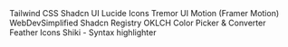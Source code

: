 <Bookmarks title="Tools">
  <BookmarkLink href="https://tailwindcss.com/">Tailwind CSS</BookmarkLink>
  <BookmarkLink href="https://ui.shadcn.com/">Shadcn UI</BookmarkLink>
  <BookmarkLink href="https://lucide.dev/">Lucide Icons</BookmarkLink>
  <BookmarkLink href="https://tremor.so/">Tremor UI</BookmarkLink>
  <BookmarkLink href="https://motion.dev/">Motion (Framer Motion)</BookmarkLink>
  <BookmarkLink href="https://wds-shadcn-registry.netlify.app/">
    WebDevSimplified Shadcn Registry
  </BookmarkLink>
  <BookmarkLink href="https://oklch.com/">
    OKLCH Color Picker & Converter
  </BookmarkLink>
  <BookmarkLink href="https://feathericons.com/">Feather Icons</BookmarkLink>
  <BookmarkLink href="https://shiki.style/">
    Shiki - Syntax highlighter
  </BookmarkLink>
</Bookmarks>
